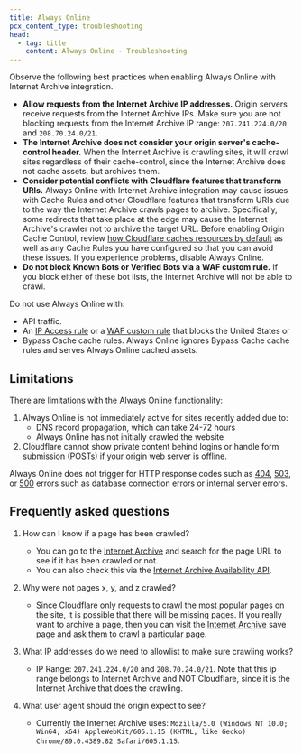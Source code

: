 ```yaml
---
title: Always Online
pcx_content_type: troubleshooting
head:
  - tag: title
    content: Always Online - Troubleshooting
---
```


Observe the following best practices when enabling Always Online with Internet Archive integration.

- **Allow requests from the Internet Archive IP addresses.** Origin servers receive requests from the Internet Archive IPs. Make sure you are not blocking requests from the Internet Archive IP range: `207.241.224.0/20` and `208.70.24.0/21`.
- **The Internet Archive does not consider your origin server's cache-control header.** When the Internet Archive is crawling sites, it will crawl sites regardless of their cache-control, since the Internet Archive does not cache assets, but archives them.
- **Consider potential conflicts with Cloudflare features that transform URIs.** Always Online with Internet Archive integration may cause issues with Cache Rules and other Cloudflare features that transform URIs due to the way the Internet Archive crawls pages to archive. Specifically, some redirects that take place at the edge may cause the Internet Archive's crawler not to archive the target URL. Before enabling Origin Cache Control, review [how Cloudflare caches resources by default](/cache/concepts/default-cache-behavior/) as well as any Cache Rules you have configured so that you can avoid these issues. If you experience problems, disable Always Online.
- **Do not block Known Bots or Verified Bots via a WAF custom rule.** If you block either of these bot lists, the Internet Archive will not be able to crawl.

Do not use Always Online with:

- API traffic.
- An [IP Access rule](/waf/tools/ip-access-rules/) or a [WAF custom rule](/waf/custom-rules/) that blocks the United States or
- Bypass Cache cache rules. Always Online ignores Bypass Cache cache rules and serves Always Online cached assets.

## Limitations

There are limitations with the Always Online functionality:

1. Always Online is not immediately active for sites recently added due to:
   - DNS record propagation, which can take 24-72 hours
   - Always Online has not initially crawled the website
2. Cloudflare cannot show private content behind logins or handle form submission (POSTs) if your origin web server is offline.

Always Online does not trigger for HTTP response codes such as [404](/support/troubleshooting/http-status-codes/4xx-client-error/#404-not-found), [503](/support/troubleshooting/cloudflare-errors/troubleshooting-cloudflare-5xx-errors/#error-503-service-temporarily-unavailable), or [500](/support/troubleshooting/cloudflare-errors/troubleshooting-cloudflare-5xx-errors/#error-500-internal-server-error) errors such as database connection errors or internal server errors.

## Frequently asked questions

1. How can I know if a page has been crawled?

   - You can go to the [Internet Archive](https://web.archive.org/) and search for the page URL to see if it has been crawled or not.
   - You can also check this via the [Internet Archive Availability API](https://archive.org/help/wayback_api.php).

2. Why were not pages x, y, and z crawled?

   - Since Cloudflare only requests to crawl the most popular pages on the site, it is possible that there will be missing pages. If you really want to archive a page, then you can visit the [Internet Archive](https://web.archive.org/save) save page and ask them to crawl a particular page.

3. What IP addresses do we need to allowlist to make sure crawling works?

   - IP Range: `207.241.224.0/20` and `208.70.24.0/21`. Note that this ip range belongs to Internet Archive and NOT Cloudflare, since it is the Internet Archive that does the crawling.

4. What user agent should the origin expect to see?
   - Currently the Internet Archive uses: `Mozilla/5.0 (Windows NT 10.0; Win64; x64) AppleWebKit/605.1.15 (KHTML, like Gecko) Chrome/89.0.4389.82 Safari/605.1.15`.

